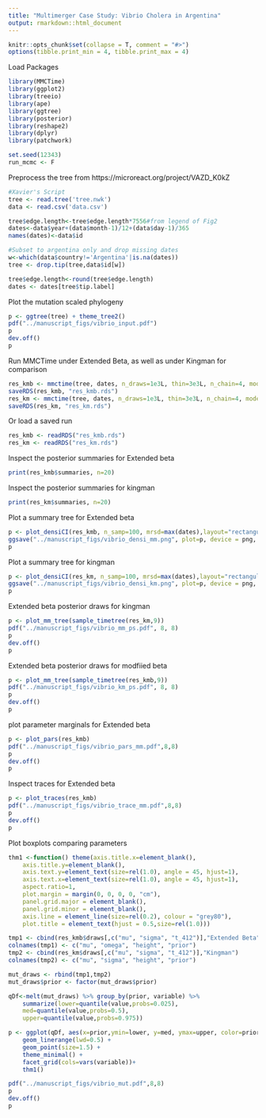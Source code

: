 ```yaml
---
title: "Multimerger Case Study: Vibrio Cholera in Argentina"
output: rmarkdown::html_document
---
```


```r
knitr::opts_chunk$set(collapse = T, comment = "#>")
options(tibble.print_min = 4, tibble.print_max = 4)
```

Load Packages
```r
library(MMCTime)
library(ggplot2)
library(treeio)
library(ape)
library(ggtree)
library(posterior)
library(reshape2)
library(dplyr)
library(patchwork)

set.seed(12343)
run_mcmc <- F
```

Preprocess the tree from https://microreact.org/project/VAZD_K0kZ 
```r
#Xavier's Script
tree <- read.tree('tree.nwk')
data <- read.csv('data.csv')

tree$edge.length<-tree$edge.length*7556#from legend of Fig2
dates<-data$year+(data$month-1)/12+(data$day-1)/365
names(dates)<-data$id

#Subset to argentina only and drop missing dates
w<-which(data$country!='Argentina'|is.na(dates))
tree <- drop.tip(tree,data$id[w])

tree$edge.length<-round(tree$edge.length)
dates <- dates[tree$tip.label]
```
Plot the mutation scaled phylogeny
```r
p <- ggtree(tree) + theme_tree2()
pdf("../manuscript_figs/vibrio_input.pdf")
p
dev.off()
p
```

Run MMCTime under Extended Beta, as well as under Kingman for comparison
```r
res_kmb <- mmctime(tree, dates, n_draws=1e3L, thin=3e3L, n_chain=4, model="km_beta", verbose=F, fix_root=T)
saveRDS(res_kmb, "res_kmb.rds")
res_km <- mmctime(tree, dates, n_draws=1e3L, thin=3e3L, n_chain=4, model="kingman", verbose=F, fix_root=T)
saveRDS(res_km, "res_km.rds")
```
Or load a saved run
```r
res_kmb <- readRDS("res_kmb.rds")
res_km <- readRDS("res_km.rds")
```

Inspect the posterior summaries for Extended beta
```r
print(res_kmb$summaries, n=20)
```
Inspect the posterior summaries for kingman
```r
print(res_km$summaries, n=20)
```
Plot a summary tree for Extended beta
```r
p <- plot_densiCI(res_kmb, n_samp=100, mrsd=max(dates),layout="rectangular")
ggsave("../manuscript_figs/vibrio_densi_mm.png", plot=p, device = png, type="cairo", width=6, height=6, dpi=1000)
p
```
Plot a summary tree for kingman
```r
p <- plot_densiCI(res_km, n_samp=100, mrsd=max(dates),layout="rectangular")
ggsave("../manuscript_figs/vibrio_densi_km.png", plot=p, device = png, type="cairo", width=6, height=6, dpi=1000)
p
```
Extended beta posterior draws for kingman
```r
p <- plot_mm_tree(sample_timetree(res_km,9))
pdf("../manuscript_figs/vibrio_mm_ps.pdf", 8, 8)
p
dev.off()
p
```
Extended beta posterior draws for modfiied beta
```r
p <- plot_mm_tree(sample_timetree(res_kmb,9))
pdf("../manuscript_figs/vibrio_km_ps.pdf", 8, 8)
p
dev.off()
p
```
plot parameter marginals for Extended beta
```r
p <- plot_pars(res_kmb)
pdf("../manuscript_figs/vibrio_pars_mm.pdf",8,8)
p
dev.off()
p
```
Inspect traces for Extended beta
```r
p <- plot_traces(res_kmb)
pdf("../manuscript_figs/vibrio_trace_mm.pdf",8,8)
p
dev.off()
p
```
Plot boxplots comparing parameters
```r
thm1 <-function() theme(axis.title.x=element_blank(),
    axis.title.y=element_blank(),
    axis.text.y=element_text(size=rel(1.0), angle = 45, hjust=1),
    axis.text.x=element_text(size=rel(1.0), angle = 45, hjust=1),
    aspect.ratio=1,
    plot.margin = margin(0, 0, 0, 0, "cm"),
    panel.grid.major = element_blank(), 
    panel.grid.minor = element_blank(),
    axis.line = element_line(size=rel(0.2), colour = "grey80"),
    plot.title = element_text(hjust = 0.5,size=rel(1.0)))

tmp1 <- cbind(res_kmb$draws[,c("mu", "sigma", "t_412")],"Extended Beta")
colnames(tmp1) <- c("mu", "omega", "height", "prior")
tmp2 <- cbind(res_km$draws[,c("mu", "sigma", "t_412")],"Kingman")
colnames(tmp2) <- c("mu", "sigma", "height", "prior")

mut_draws <- rbind(tmp1,tmp2)
mut_draws$prior <- factor(mut_draws$prior)

qDf<-melt(mut_draws) %>% group_by(prior, variable) %>%
    summarize(lower=quantile(value,probs=0.025),
    med=quantile(value,probs=0.5),
    upper=quantile(value,probs=0.975))

p <- ggplot(qDf, aes(x=prior,ymin=lower, y=med, ymax=upper, color=prior)) + 
    geom_linerange(lwd=0.5) +
    geom_point(size=1.5) +
    theme_minimal() + 
    facet_grid(cols=vars(variable))+
    thm1()

pdf("../manuscript_figs/vibrio_mut.pdf",8,8)
p
dev.off()
p
```